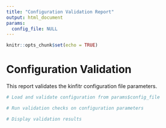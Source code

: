 ```yaml
---
title: "Configuration Validation Report"
output: html_document
params:
  config_file: NULL
---
```


```r
knitr::opts_chunk$set(echo = TRUE)
```

# Configuration Validation

This report validates the kinfitr configuration file parameters.

```r
# Load and validate configuration from params$config_file
```

```r
# Run validation checks on configuration parameters
```

```r
# Display validation results
```